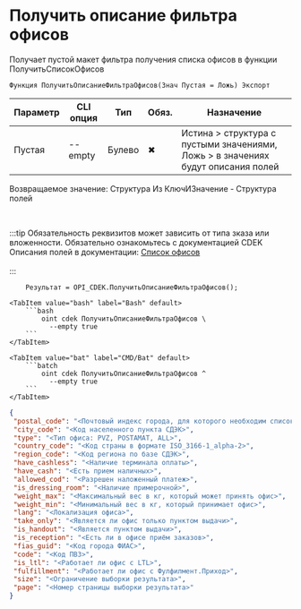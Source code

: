 ﻿---
sidebar_position: 6
---


# Получить описание фильтра офисов
 Получает пустой макет фильтра получения списка офисов в функции ПолучитьСписокОфисов



`Функция ПолучитьОписаниеФильтраОфисов(Знач Пустая = Ложь) Экспорт`

  | Параметр | CLI опция | Тип | Обяз. | Назначение |
  |-|-|-|-|-|
  | Пустая | --empty | Булево | &#x2716; | Истина > структура с пустыми значениями, Ложь > в значениях будут описания полей |

  
  Возвращаемое значение:   Структура Из КлючИЗначение - Структура полей

<br/>

:::tip
Обязательность реквизитов может зависить от типа зказа или вложенности. Обязательно ознакомьтесь с документацией CDEK<br/>
Описания полей в документации: [Список офисов](https://api-docs.cdek.ru/36982648.html)<br/>
<br/>
:::
<br/>


```bsl title="Пример использования для 1С:Предприятие/OneScript"
    Результат = OPI_CDEK.ПолучитьОписаниеФильтраОфисов();
```
    

 <Tabs>
  
    <TabItem value="bash" label="Bash" default>
        ```bash
            oint cdek ПолучитьОписаниеФильтраОфисов \
              --empty true
        ```
    </TabItem>
  
    <TabItem value="bat" label="CMD/Bat" default>
        ```batch
            oint cdek ПолучитьОписаниеФильтраОфисов ^
              --empty true
        ```
    </TabItem>
</Tabs>


```json title="Результат"
{
 "postal_code": "<Почтовый индекс города, для которого необходим список офисов>",
 "city_code": "<Код населенного пункта СДЭК>",
 "type": "<Тип офиса: PVZ, POSTAMAT, ALL>",
 "country_code": "<Код страны в формате ISO_3166-1_alpha-2>",
 "region_code": "<Код региона по базе СДЭК>",
 "have_cashless": "<Наличие терминала оплаты>",
 "have_cash": "<Есть прием наличных>",
 "allowed_cod": "<Разрешен наложенный платеж>",
 "is_dressing_room": "<Наличие примерочной>",
 "weight_max": "<Максимальный вес в кг, который может принять офис>",
 "weight_min": "<Минимальный вес в кг, который принимает офис>",
 "lang": "<Локализация офиса>",
 "take_only": "<Является ли офис только пунктом выдачи>",
 "is_handout": "<Является пунктом выдачи>",
 "is_reception": "<Есть ли в офисе приём заказов>",
 "fias_guid": "<Код города ФИАС>",
 "code": "<Код ПВЗ>",
 "is_ltl": "<Работает ли офис с LTL>",
 "fulfillment": "<Работает ли офис с Фулфилмент.Приход>",
 "size": "<Ограничение выборки результата>",
 "page": "<Номер страницы выборки результата>"
}
```
